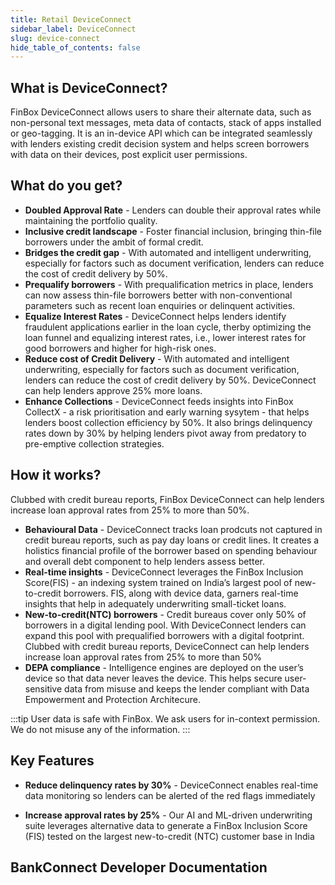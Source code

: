 ```yaml
---
title: Retail DeviceConnect
sidebar_label: DeviceConnect
slug: device-connect
hide_table_of_contents: false
---
```



## What is DeviceConnect?
FinBox DeviceConnect allows users to share their alternate data, such as non-personal text messages, meta data of contacts, stack of apps installed or geo-tagging. It is an in-device API which can be integrated seamlessly with lenders existing credit decision system and helps screen borrowers with data on their devices, post explicit user permissions.

## What do you get?

* **Doubled Approval Rate** - Lenders can double their approval rates while maintaining the portfolio quality.
* **Inclusive credit landscape** - Foster financial inclusion, bringing thin-file borrowers under the ambit of formal credit.
* **Bridges the credit gap** - With automated and intelligent underwriting, especially for factors such as document verification, lenders can reduce the cost of credit delivery by 50%.
* **Prequalify borrowers** - With prequalification metrics in place, lenders can now assess thin-file borrowers better with non-conventional parameters such as recent loan enquiries or delinquent activities.
* **Equalize Interest Rates** - DeviceConnect helps lenders identify fraudulent applications earlier in the loan cycle, therby optimizing the loan funnel and equalizing interest rates, i.e., lower interest rates for good borrowers and higher for high-risk ones.
* **Reduce cost of Credit Delivery** - With automated and intelligent underwriting, especially for factors such as document verification, lenders can reduce the cost of credit delivery by 50%. DeviceConnect can help lenders approve 25% more loans.
* **Enhance Collections** - DeviceConnect feeds insights into FinBox CollectX - a risk prioritisation and early warning sysytem - that helps lenders boost collection efficiency by 50%. It also brings delinquency rates down by 30% by helping lenders pivot away from predatory to pre-emptive collection strategies.

## How it works?

Clubbed with credit bureau reports, FinBox DeviceConnect can help lenders increase loan approval rates from 25% to more than 50%.

* **Behavioural Data** - DeviceConnect tracks loan prodcuts not captured in credit bureau reports, such as pay day loans or credit lines. It creates a holistics financial profile of the borrower based on spending behaviour and overall debt component to help lenders assess better.
* **Real-time insights** - DeviceConnect leverages the FinBox Inclusion Score(FIS) - an indexing system trained on India’s largest pool of new-to-credit borrowers. FIS, along with device data, garners real-time insights that help in adequately underwriting small-ticket loans.
* **New-to-credit(NTC) borrowers** - Credit bureaus cover only 50% of borrowers in a digital lending pool. With DeviceConnect lenders can expand this pool with prequalified borrowers with a digital footprint. Clubbed with credit bureau reports, DeviceConnect can help lenders increase loan approval rates from 25% to more than 50%
* **DEPA compliance** - Intelligence engines are deployed on the user’s device so that data never leaves the device. This helps secure user-sensitive data from misuse and keeps the lender compliant with Data Empowerment and Protection Architecure.

:::tip      User data is safe with FinBox.
We ask users for in-context permission. We do not misuse any of the information.
:::  

## Key Features

* **Reduce delinquency rates by 30%** - DeviceConnect enables real-time data monitoring so lenders can be alerted of the red flags immediately

* **Increase approval rates by 25%** - Our AI and ML-driven underwriting suite leverages alternative data to generate a FinBox Inclusion Score (FIS) tested on the largest new-to-credit (NTC) customer base in India


## BankConnect Developer Documentation
<br></br>

<div class="row">


<div class="col">
  <RedisCard
    title="Developer Documentation"
    img="/img/Developers_Docs.svg"
    description="Leverage device data to build advanced underwriting models"
    page="/device-connect/"
  />
</div>

<div class="col">
<br></br>
</div></div>



